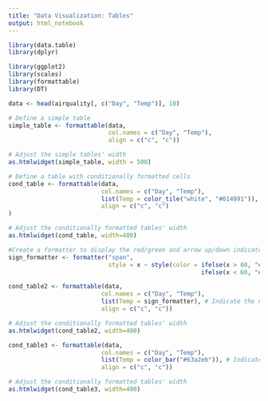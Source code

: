 ```yaml
---
title: "Data Visualization: Tables"
output: html_notebook
---
```


```r
library(data.table)
library(dplyr)

library(ggplot2)
library(scales)
library(formattable)
library(DT)
```

```r
data <- head(airquality[, c("Day", "Temp")], 10)

# Define a simple table
simple_table <- formattable(data,
                            col.names = c("Day", "Temp"),
                            align = c("c", "c"))

# Adjust the simple tables' width
as.htmlwidget(simple_table, width = 500)
```

```r
# Define a table with conditionally formatted cells
cond_table <- formattable(data, 
                          col.names = c("Day", "Temp"),
                          list(Temp = color_tile("white", "#014991")), # Indicate the name of the column
                          align = c("c", "c")
)

# Adjust the conditionally formatted tables' width
as.htmlwidget(cond_table, width=400)
```

```r
#Create a formatter to display the red/green and arrow up/down indicators.
sign_formatter <- formatter("span", 
                            style = x ~ style(color = ifelse(x > 60, "#168346",
                                                      ifelse(x < 60, "#C3514E", "black"))))

cond_table2 <- formattable(data, 
                          col.names = c("Day", "Temp"),
                          list(Temp = sign_formatter), # Indicate the name of the column
                          align = c("c", "c"))

# Adjust the conditionally formatted tables' width
as.htmlwidget(cond_table2, width=400)
```

```r
cond_table3 <- formattable(data, 
                          col.names = c("Day", "Temp"),
                          list(Temp = color_bar("#63a2eb")), # Indicate the name of the column
                          align = c("c", "c"))

# Adjust the conditionally formatted tables' width
as.htmlwidget(cond_table3, width=400)
```

